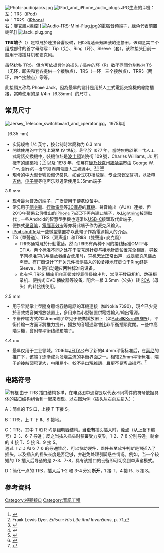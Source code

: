 {{article issues|
{{Expand|time=2011-06-16T10:44:39+00:00}}
{{Expert|time=2011-06-16T10:44:39+00:00}}
{{Refimprove|time=2020-10-26T07:22:47+00:00}}
}}
{{noteTA
|G1=Electronics
|G2=IT
}}
[[File:Photo-audiojacks.jpg|thumb]]
[[File:IPod_and_iPhone_audio_plugs.JPG|thumb]]生產的耳機：<br/>左：TRS（[[iPod|iPod]]）<br/>中：TRRS（[[iPhone|iPhone]]）<br/>右：麥克風+線控]]
[[File:Audio-TRS-Mini-Plug.jpg|thumb]]的電腦音頻端子，綠色代表前置喇叭]]
[[File:Jack_plug.png|right]]

'''TRS端子'''（{{lang-en|TRS connector}}）是常用於連接音響設備，用以傳遞音頻訊號的連接器。该词是其三个组成部件的首字母缩写：Tip（尖）、Ring（环）、Sleeve（套）。该种接头目前一般用于接插耳机和麦克风。

虽然统称 TRS，但也可依据具体的插头 / 插座的环（R）数不同而分别称为 TS（无环，即尖和套各提供一个接触点）、TRS（一环，三个接触点）、TRRS（两环，四个接触点）等等。

此接頭又称為 Phone Jack，因為最早的設計是用於人工式電話交換機的線路插接，當時使用的是 1/4in（6.35mm）的尺寸 。

==常見尺寸==
[[File:Jersey_Telecom_switchboard_and_operator.jpg|thumb]]，1975年]]
;{{convert|1/4|in|mm|2}}（6.35 mm）
*实际规格 1/4 英寸，按公制時常簡称为 6.3 mm
*開始使用的年代可上溯至 19 世紀。最早於 1877 年，當時使用於第一代人工式電話交換機中，裝機位址是[[波士頓|波士頓]]法院街 109 號，Charles Williams, Jr. 所擁有的建築物；<ref name=":0">{{cite web|url=http://www.newvision-sherwinpioneers.org/the-birthplace-of-the-telephone/|title=Birthplace of the Telephone|access-date=2021-02-16|archive-date=2021-02-25|archive-url=https://web.archive.org/web/20210225153136/http://www.newvision-sherwinpioneers.org/the-birthplace-of-the-telephone/|dead-url=no}}</ref><ref>Frank Lewis Dyer. ''Edison: His Life And Inventions'', p. 71.</ref> 以及 1878 年，使用在[[康乃狄克|康乃狄克]]州[[紐哈芬|紐哈芬]]市由 George W. Coy 創作的一台早期商用電話人工總機中。<ref>{{cite web|url=https://www.theatlantic.com/technology/archive/2014/09/when-your-friendly-phone-operator-was-a-teenage-boy/380468/|title=When Phone Operators Were Unruly Teenage Boys|access-date=2017-10-25|archive-date=2021-05-10|archive-url=https://web.archive.org/web/20210510120605/https://www.theatlantic.com/technology/archive/2014/09/when-your-friendly-phone-operator-was-a-teenage-boy/380468/|dead-url=no}}</ref><ref>{{cite web|url=http://etler.com/docs/WECo/Fundamentals/files/3-LocalManual.pdf|title=Chapter 3 Local Manual Systems|access-date=2021-02-16|archive-date=2021-06-10|archive-url=https://web.archive.org/web/20210610214513/http://etler.com/docs/WECo/Fundamentals/files/3-LocalManual.pdf|dead-url=no}}</ref> <ref>{{cite web|url=https://connecticuthistory.org/the-first-commercial-telephone-exchange-today-in-history/|title=First Commercial Telephone Exchange – Today in History: January 28|access-date=2021-02-16|archive-date=2021-05-15|archive-url=https://web.archive.org/web/20210515030801/https://connecticuthistory.org/the-first-commercial-telephone-exchange-today-in-history/|dead-url=no}}</ref><ref>{{cite web|url=https://www.scaruffi.com/politics/telephon.html|title=A Brief History of the Telephone|access-date=2021-02-16|archive-date=2018-09-13|archive-url=https://web.archive.org/web/20180913103650/http://www.scaruffi.com/politics/telephon.html|dead-url=no}}</ref> 
*現今的中大型音響設備仍常見，如台式CD播放器，专业录音室耳机，以及[[电吉他|电吉他]]，[[电子琴|电子琴]]等电声乐器通常使用6.35mm端子

;3.5 mm
*现今最为普及的端子，广泛使用于便携设备中。
*常见用于[[隨身聽|隨身聽]]、[[行動電話|行動電話]]等[[3C產品|3C產品]]的[[耳機|耳機]]、聲音輸出（AUX）連接。但2016年[[蘋果公司|蘋果公司]]推出的[[iPhone_7|iPhone 7]]起已不再內建此端子，以[[Lightning接頭|Lightning接頭]]取代；一些Android的智慧型手機也逐漸以[[USB-C|USB-C]]接頭取代此端子。
*便携式[[录音笔|录音笔]]，[[電腦|電腦]][[音效卡|音效卡]]等亦将此端子作为麦克风输入。
*[[iPod_shuffle|iPod shuffle]]及一些微型裝置亦以此端子作為電源輸入的介面。
*TS（單聲道）、TRS（双声道）和TRRS（雙聲道+麥克風）
**TRRS通常用於行動電話。然而TRRS有两种不同的接线标准OMTP与CTIA。两个标准不同之处在于麦克风针脚与接地针脚位置完全相反，导致不同标准耳机与播放器组合使用时，耳机无法正常出声，或是麦克风播放声音。有厂商设计了开关元件检测插入的设备接地阵脚位于Ring还是Sleeve，以便自动适应两种标准的设备。
**也有把 TRRS 插座用作音頻或视频信号输出的，常见于数码相机、数码摄录机、便携式 DVD 播放器等设备，配合一根 3.5mm（公头）转 [[RCA端子|RCA]]（母头）的转接线使用。

;2.5 mm
*用于早期掌上型隨身聽或行動電話的耳機連接（如Nokia 7390），現今已少見於音效或音樂播放裝置上，多用來為小型裝置供電或輸入/輸出電源。
*平衡传输方式的2.5mm端子常见于便携播放器上（如[[Astell&Kern|Astell&Kern]][[随身听|随身听]]）。平衡传输一方面可將推力提升，播放的音場通常會比非平衡插頭寬闊。一些中高階耳機，會附帶平衡线缆和端子。

;4.4 mm
*最早仅用于工业领域。2016年[[JEITA|JEITA]]公布了新的4.4mm平衡标准后，在[[索尼|索尼]]的推广下，该端子逐渐成为发烧主流的平衡界面之一。相较2.5mm平衡标准，端子的接触面积更大，电阻更小，較不易出現雜訊，且更不易弯曲损坏。<ref>{{cite web |title=數位新革命，4.4mm耳機接頭? |url=https://www.jacksonlin.net/20170704-4-4mm-sound-jack/ |accessdate=2020-10-26 |archive-date=2020-11-16 |archive-url=https://web.archive.org/web/20201116181020/https://www.jacksonlin.net/20170704-4-4mm-sound-jack/ |dead-url=no }}</ref>

==电路符号==
[[File:Phone_Jack_Symbols.svg|有框]]
由于 TRS 插口结构多样，在电路图中通常是以代表不同零件的符号依据具体的插口结构组合到一起来表现。以右图为例（插头从右向左插入）：

A：简单的 TS 口，上接 T 下接 S。

B：TRS，上 T 下 R、S 接地。

C：TRS，其中 T 和 R 均是[[继电器|继电器]]结构。当'''没有'''插头插入时，触点（从上至下编号）2-3、6-7 导通；反之当插入插头时弹簧受力变形，1-2、7-8 分别导通。剩余的 4 接 T、5 接 R、9 接 S。
<br />
通过 1-2-3 和 6-7-8 的导通情况，可以协助硬件、固件甚至软件判断是否插入了插头，以及插入的插头长度是否足够，并避免处理引脚悬空情况。例如，当一个较短的 TS 插入后导通的是 2-3、7-8，具有该插口的设备即可切换到单声道模式。

D：简化一点的 TRS，插入后 1-2 和 3-4 分别'''断开'''，1 接 T、4 接 R、5 接 S。

== 參考資料 ==
{{Reflist}}

{{常見視訊端子}}
{{电脑基本部件}}
{{Authority control}}

[[Category:視聽接口|Category:視聽接口]]
[[Category:音訊工程|Category:音訊工程]]